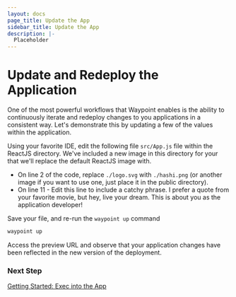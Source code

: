 ```yaml
---
layout: docs
page_title: Update the App
sidebar_title: Update the App
description: |-
  Placeholder
---
```


# Update and Redeploy the Application

One of the most powerful workflows that Waypoint enables is the ability to continuously iterate and redeploy changes to you applications in a consistent way. Let's demonstrate
this by updating a few of the values within the application.

Using your favorite IDE, edit the following file `src/App.js` file within the ReactJS directory. We've included a new image in this directory for your that we'll replace the default ReactJS image with.

- On line 2 of the code, replace `./logo.svg` with `./hashi.png` (or another image if you want to use one, just place it in the public directory).
- On line 11 - Edit this line to include a catchy phrase. I prefer a quote from your favorite movie, but hey, live your dream. This is about you as the application developer!

Save your file, and re-run the `waypoint up` command

```bash
waypoint up
```

Access the preview URL and observe that your application changes have been reflected in the new version of the deployment.

### Next Step

[Getting Started: Exec into the App](/docs/getting-started/k8s-example-app/view-exec-app)
